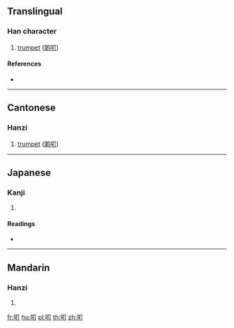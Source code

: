 ==Translingual==

===Han character===
{{Han char|rn=30|rad=口|as=05|sn=8|four=61020|canj=RQMN|ids=⿰口打}}

# {{context|Cantonese|lang=mul}} [[trumpet]] ([[啲咑]])

====References====
* {{Han ref|kx=0185.160|dkj=03503|hdz=10597.090|uh=5491|ud=21649|bh=CBDE|bd=52190}}

----

==Cantonese==

===Hanzi===
{{yue-hanzi|jyut=[[dak1]]|y=dak1}}

# [[trumpet]] ([[啲咑]])

----

==Japanese==

===Kanji===
{{ja-kanji|grade=|rs=口05}}

# {{defn|lang=ja|sort=口05}}

====Readings====
* {{ja-readings|on=[[だ]] (da)|kun=}}

----

==Mandarin==

===Hanzi===
{{cmn-hanzi|pin=[[què]] ([[que4]])|wg=ch'üeh<sup>4</sup>}}

# {{defn|lang=cmn|sort=口05}}

[[fr:咑]]
[[hu:咑]]
[[pl:咑]]
[[th:咑]]
[[zh:咑]]
